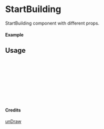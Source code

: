 
<Meta of={StartBuilding} title="unDraw/StartBuilding" />

# StartBuilding

StartBuilding component with different props.

#### Example

<Canvas of={StartBuilding.Primary} />

## Usage

```ts
import { StartBuilding } from "yadl-ui";

const Example = () => {
  return (
      <StartBuilding />
  );
};

export default Example;
```

#### Credits
[unDraw](https://undraw.co/illustrations)
